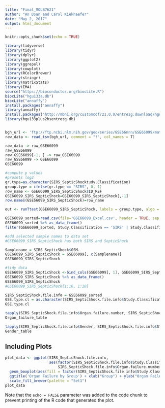 ```yaml
---
title: "Final_MOLB7621"
author: "An Doan and Carol Kiekhaefer"
date: "May 2, 2017"
output: html_document
---
```


```r
knitr::opts_chunk$set(echo = TRUE)
```
```r
library(tidyverse)
library(tidyr)
library(dplyr)
library(ggplot2)
library(ggrepel)
library(cowplot)
library(RColorBrewer)
library(stringr)
library(matrixStats)
library(EMA)
source("https://bioconductor.org/biocLite.R")
biocLite("hgu133a.db")
biocLite("annaffy")
install.packages("annaffy")
library(annaffy)
install.packages("http://mbni.org/customcdf/21.0.0/entrezg.download/hgu133plus2hsentrezg.db_21.0.0.tar.gz", repos=NULL, type="source")
library(hgu133plus2hsentrezg.db)



```



```r
bgh_url <- 'ftp://ftp.ncbi.nlm.nih.gov/geo/series/GSE66nnn/GSE66099/matrix/GSE66099_series_matrix.txt.gz'
raw_data <- read_tsv(bgh_url, comment = "!", col_names = T)
```

```r
raw_data -> raw_GSE66099
raw_GSE66099
raw_GSE66099[-1, ] -> raw_GSE66099
raw_GSE66099 -> GSE66099
GSE66099
```

```r
#compute p values
#prosets log2
gr.type=as.character(SIRS_SepticShocktudy.Classification)
group.type = ifelse(gr.type == "SIRS", 0, 1)
row_name <- GSE66099_SIRS_SepticShock$ID_REF
GSE66099_SIRS_SepticShock=GSE66099_SIRS_SepticShock[,-1]
row.names(GSE66099_SIRS_SepticShock)=row_name 

out <- runTtest(GSE66099_SIRS_SepticShock, labels = group.type, algo = "t.equalvar", typeFDR = "FDR-BH", plot = FALSE)

```

```r
GSE66099_sorted=read.csv(file='GSE66099_Excel.csv', header = TRUE, sep = ',') 
GSE66099_sorted %>% as_data_frame()
filter(GSE66099_sorted, Study.Classification == 'SIRS' | Study.Classification == 'Septic Shock') -> SIRS_SepticShock

#add selected sample names to data set
#GSE66099_SIRS_SepticShock has both SIRS and SepticShock

Samplename = SIRS_SepticShock$GSM.
GSE66099_SIRS_SepticShock = GSE66099[, c(Samplename)]
GSE66099_SIRS_SepticShock

#tidy data
GSE66099_SIRS_SepticShock <-bind_cols(GSE66099[, 1], GSE66099_SIRS_SepticShock)
GSE66099_SIRS_SepticShock %>% as_data_frame()
GSE66099_SIRS_SepticShock
#GSE66099_SIRS_SepticShock[1:10, 1:10]
```



```r
SIRS_SepticShock.file.info = GSE66099_sorted
GSE.type.cl = as.character(SIRS_SepticShock.file.info$Study.Classification)
GSE.type.cl

tapply(SIRS_SepticShock.file.info$Organ.failure.number, SIRS_SepticShock.file.info$Study.Classification, summary) -> Organ_failure_table
Organ_failure_table 

tapply(SIRS_SepticShock.file.info$Gender, SIRS_SepticShock.file.info$Study.Classification, summary) -> Gender_table
Gender_table 
```


## Including Plots



```r

plot_data <- ggplot(SIRS_SepticShock.file.info, 
                    aes(factor(SIRS_SepticShock.file.info$Study.Classification), 
                        SIRS_SepticShock.file.info$Organ.failure.number)) + 
  geom_boxplot(aes(fill = factor(SIRS_SepticShock.file.info$Study.Classification))) + 
  ggtitle('Organ Failure by Group') + xlab("Group") + ylab("Organ Failure") +
  scale_fill_brewer(palette = "Set1")
plot_data

```

Note that the `echo = FALSE` parameter was added to the code chunk to prevent printing of the R code that generated the plot.
